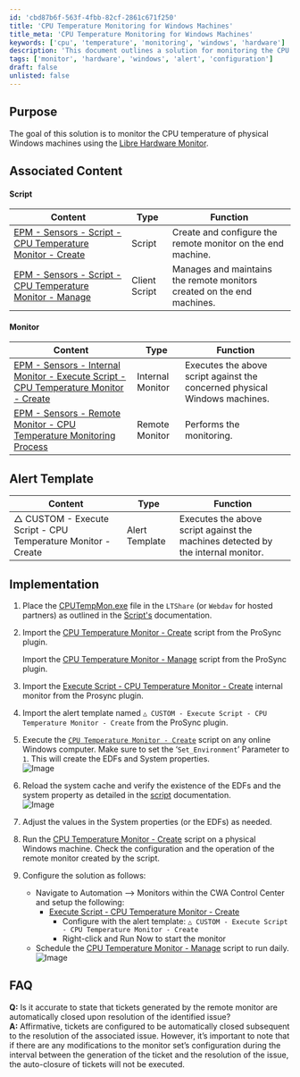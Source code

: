 ```yaml
---
id: 'cbd87b6f-563f-4fbb-82cf-2861c671f250'
title: 'CPU Temperature Monitoring for Windows Machines'
title_meta: 'CPU Temperature Monitoring for Windows Machines'
keywords: ['cpu', 'temperature', 'monitoring', 'windows', 'hardware']
description: 'This document outlines a solution for monitoring the CPU temperature of physical Windows machines using the Libre Hardware Monitor. It includes associated scripts, monitors, and implementation steps to ensure effective temperature management and alerting.'
tags: ['monitor', 'hardware', 'windows', 'alert', 'configuration']
draft: false
unlisted: false
---
```

## Purpose

The goal of this solution is to monitor the CPU temperature of physical Windows machines using the [Libre Hardware Monitor](https://github.com/LibreHardwareMonitor/LibreHardwareMonitor).

## Associated Content

#### Script

| Content | Type | Function |
|---------|------|----------|
| [EPM - Sensors - Script - CPU Temperature Monitor - Create](https://proval.itglue.com/DOC-5078775-14323116) | Script | Create and configure the remote monitor on the end machine. |
| [EPM - Sensors - Script - CPU Temperature Monitor - Manage](https://proval.itglue.com/DOC-5078775-14323117) | Client Script | Manages and maintains the remote monitors created on the end machines. |

#### Monitor

| Content | Type | Function |
|---------|------|----------|
| [EPM - Sensors - Internal Monitor - Execute Script - CPU Temperature Monitor - Create](https://proval.itglue.com/DOC-5078775-14323118) | Internal Monitor | Executes the above script against the concerned physical Windows machines. |
| [EPM - Sensors - Remote Monitor - CPU Temperature Monitoring Process](https://proval.itglue.com/DOC-5078775-14323119) | Remote Monitor | Performs the monitoring. |

## Alert Template

| Content | Type | Function |
|---------|------|----------|
| △ CUSTOM - Execute Script - CPU Temperature Monitor - Create | Alert Template | Executes the above script against the machines detected by the internal monitor. |

## Implementation

1. Place the [CPUTempMon.exe](https://proval.itglue.com/attachments/13313008) file in the `LTShare` (or `Webdav` for hosted partners) as outlined in the [Script's](https://proval.itglue.com/DOC-5078775-14323116) documentation.

2. Import the [CPU Temperature Monitor - Create](https://proval.itglue.com/DOC-5078775-14323116) script from the ProSync plugin.

   Import the [CPU Temperature Monitor - Manage](https://proval.itglue.com/DOC-5078775-14323117) script from the ProSync plugin.  

3. Import the [Execute Script - CPU Temperature Monitor - Create](https://proval.itglue.com/DOC-5078775-14323118) internal monitor from the Prosync plugin.

4. Import the alert template named `△ CUSTOM - Execute Script - CPU Temperature Monitor - Create` from the ProSync plugin.

5. Execute the [`CPU Temperature Monitor - Create`](https://proval.itglue.com/DOC-5078775-14323116) script on any online Windows computer. Make sure to set the ‘`Set_Environment`’ Parameter to `1`. This will create the EDFs and System properties.  
   ![Image](../../static/img/CPU-Temperature-Monitoring/image_1.png)

6. Reload the system cache and verify the existence of the EDFs and the system property as detailed in the [script](https://proval.itglue.com/DOC-5078775-14323116) documentation.  
   ![Image](../../static/img/CPU-Temperature-Monitoring/image_2.png)

7. Adjust the values in the System properties (or the EDFs) as needed.

8. Run the [CPU Temperature Monitor - Create](https://proval.itglue.com/DOC-5078775-14323116) script on a physical Windows machine. Check the configuration and the operation of the remote monitor created by the script.

9. Configure the solution as follows:
   - Navigate to Automation --> Monitors within the CWA Control Center and setup the following:
     - [Execute Script - CPU Temperature Monitor - Create](https://proval.itglue.com/DOC-5078775-14323118) 
       - Configure with the alert template: `△ CUSTOM - Execute Script - CPU Temperature Monitor - Create`
       - Right-click and Run Now to start the monitor
   - Schedule the [CPU Temperature Monitor - Manage](https://proval.itglue.com/DOC-5078775-14323117) script to run daily.  
     ![Image](../../static/img/CPU-Temperature-Monitoring/image_3.png)

## FAQ

**Q:** Is it accurate to state that tickets generated by the remote monitor are automatically closed upon resolution of the identified issue?  
**A:** Affirmative, tickets are configured to be automatically closed subsequent to the resolution of the associated issue. However, it’s important to note that if there are any modifications to the monitor set’s configuration during the interval between the generation of the ticket and the resolution of the issue, the auto-closure of tickets will not be executed.











